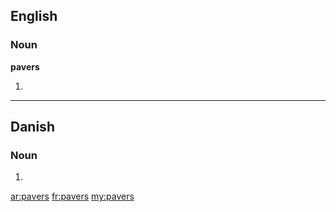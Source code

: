 ==English==

===Noun===
'''pavers'''

# {{plural of|[[paver]]}}

----

==Danish==

===Noun===
{{infl|da|noun form|g=c}}

# {{form of|genitive plural indefinite|pave|lang=da}}

[[ar:pavers]]
[[fr:pavers]]
[[my:pavers]]